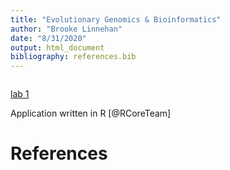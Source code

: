 ```yaml
---
title: "Evolutionary Genomics & Bioinformatics"
author: "Brooke Linnehan"
date: "8/31/2020"
output: html_document
bibliography: references.bib
---
```


```r

```

[lab 1](Lab1revised_bal.html)


Application written in R [@RCoreTeam] 

# References